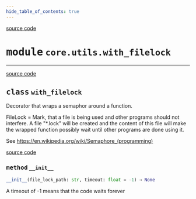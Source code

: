 ```yaml
---
hide_table_of_contents: true
---
```


<!-- markdownlint-disable -->

<a href="https://github.com/tum-esm/pyra/tree/main/packages/core/utils/with_filelock.py#L0" className="SourceCodeLinkBadge">source code</a>

# <kbd>module</kbd> `core.utils.with_filelock`






---

<a href="https://github.com/tum-esm/pyra/tree/main/packages/core/utils/with_filelock.py#L12" className="SourceCodeLinkBadge">source code</a>

## <kbd>class</kbd> `with_filelock`
Decorator that wraps a semaphor around a function. 

FileLock = Mark, that a file is being used and other programs should not interfere. A file "*.lock" will be created and the content of this file will make the wrapped function possibly wait until other programs are done using it. 

See https://en.wikipedia.org/wiki/Semaphore_(programming) 

<a href="https://github.com/tum-esm/pyra/tree/main/packages/core/utils/with_filelock.py#L23" className="SourceCodeLinkBadge">source code</a>

### <kbd>method</kbd> `__init__`

```python
__init__(file_lock_path: str, timeout: float = -1) → None
```

A timeout of -1 means that the code waits forever 





